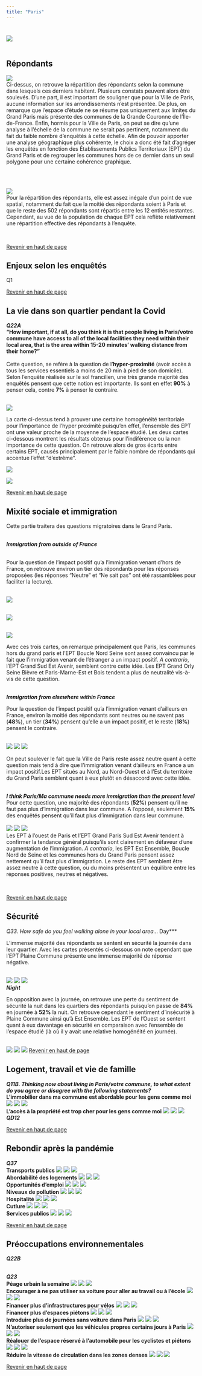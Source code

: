 ```yaml
---
title: "Paris"
---
```



# {.tabset}


![](fig/labelparis.png)
  <br>
  <br>
  
## Répondants  
![](fig/repondantcomparis.svg)  
  <div align="justify">  Ci-dessus, on retrouve la répartition des répondants selon la commune dans lesquels ces derniers habitent. Plusieurs constats peuvent alors être soulevés. D'une part, il est important de souligner que pour la Ville de Paris, aucune information sur les arrondissements n'est présentée. De plus, on remarque que l'espace d'étude ne se résume pas uniquement aux limites du Grand Paris mais présente des communes de la Grande Couronne de l'Île-de-France. Enfin, hormis pour la Ville de Paris, on peut se dire qu'une analyse à l'échelle de la commune ne serait pas pertinent, notamment du fait du faible nombre d'enquêtés à cette échelle. Afin de pouvoir apporter une analyse géographique plus cohérente, le choix a donc été fait d'agréger les enquêtés en fonction des Établissements Publics Territoriaux (EPT) du Grand Paris et de regrouper les communes hors de ce dernier dans un seul polygone pour une certaine cohérence graphique.</div>  
  <br>
  <br>

![](fig/repondantparis.svg)
<div align="justify">  Pour la répartition des répondants, elle est assez inégale d'un point de vue spatial, notamment du fait que la moitié des répondants soient à Paris et que le reste des 502 répondants sont répartis entre les 12 entités restantes. Cependant, au vue de la population de chaque EPT cela reflète relativement une répartition effective des répondants à l'enquête.</div>  
  <br>
  
  <a href="#top">Revenir en haut de page</a>

## Enjeux selon les enquêtés 

Q1

  
  <a href="#top">Revenir en haut de page</a>

## La vie dans son quartier pendant la Covid

***Q22A*** 
<br>
**"How important, if at all, do you think it is that people living in Paris/votre commune have access to all of the local facilities they need within their local area, that is the area within 15-20 minutes’ walking distance from their home?"**  
<br>
<div align ="justify"> Cette question, se refère à la question de l'**hyper-proximité** (avoir accès à tous les services essentiels a moins de 20 min à pied de son domicile). Selon l'enquête réalisée sur le sol francilien, une très grande majorité des enquêtés pensent que cette notion est importante. Ils sont en effet **90%** à penser cela, contre **7%** à penser le contraire. </div>  

<br>
![](fig/Paris_Q22A_pos.svg)  

<div align ="justify">La carte ci-dessus tend à prouver une certaine homogénéité territoriale pour l'importance de l'hyper proximité puisqu'en effet, l'ensemble des EPT ont une valeur proche de la moyenne de l'espace étudié. Les deux cartes ci-dessous montrent les résultats obtenus pour l'indiférence ou la non importance de cette question. On retrouve alors de gros écarts entre certains EPT, causés principalement par le faible nombre de répondants qui accentue l'effet "d'extrême".
</div>  
<div class="row">
  <div class="col-md-6" markdown="1">
![](fig/Paris_Q22A_neg.svg)
</div>
  
  
  <div class="col-md-6" markdown="1">
  ![](fig/Paris_Q22A_oth.svg) 
 </div>
</div>

  
  <a href="#top">Revenir en haut de page</a>

## Mixité sociale et immigration

<div align ="justify">Cette partie traitera des questions migratoires dans le Grand Paris.
</div>  
<br>
***Immigration from outside of France***  
<br>
<div align ="justify">Pour la question de l'impact positif qu'a l'immigration venant d'hors de France, on retrouve environ un tier des répondants pour les réponses proposées (les réponses "Neutre" et "Ne sait pas" ont été rassamblées pour faciliter la lecture).
</div>
<br>
![](fig/Paris_GRID_Q26_1_pos.svg)

<br>
![](fig/Paris_GRID_Q26_1_neg.svg)

<br>
![](fig/Paris_GRID_Q26_1_oth.svg)
<div align ="justify">Avec ces trois cartes, on remarque principalement que Paris, les communes hors du grand paris et l'EPT Boucle Nord Seine sont assez convaincu par le fait que l'immigration venant de l'étranger a un impact positif. *A contrario*, l'EPT Grand Sud Est Avenir, semblent contre cette idée. Les EPT Grand Orly Seine Bièvre et Paris-Marne-Est et Bois tendent a plus de neutralité vis-à-vis de cette question.
</div>
<br>
***Immigration from elsewhere within France***
<br>
<div align ="justify">Pour la question de l'impact positif qu'a l'immigration venant d'ailleurs en France, environ la moitié des répondants sont neutres ou ne savent pas (**48%**), un tier (**34%**) pensent qu'elle a un impact positif, et le reste (**18%**) pensent le contraire.
</div>
<br>
![](fig/Paris_GRID_Q26_2_pos.svg)
![](fig/Paris_GRID_Q26_2_neg.svg)
![](fig/Paris_GRID_Q26_2_oth.svg)
<div align ="justify">On peut soulever le fait que la Ville de Paris reste assez neutre quant à cette question mais tend à dire que l'immigration venant d'ailleurs en France a un impact positif.Les EPT situés au Nord, au Nord-Ouest et à l'Est du territoire du Grand Paris semblent quant à eux plutôt en désaccord avec cette idée. 
</div>
<br>
***I think Paris/Ma commune needs more immigration than the present level***
<div align ="justify">Pour cette question, une majorité des répondants (**52%**) pensent qu'il ne faut pas plus d'immigration dans leur commune. A l'opposé, seulement **15%** des enquêtés pensent qu'il faut plus d'immigration dans leur commune.</div>
<br>
![](fig/Paris_GRID_Q26_3_pos.svg)
![](fig/Paris_GRID_Q26_3_neg.svg)
![](fig/Paris_GRID_Q26_3_oth.svg)
<div align ="justify">Les EPT à l'ouest de Paris et l'EPT Grand Paris Sud Est Avenir tendent à confirmer la tendance général puisqu'ils sont clairement en défaveur d'une augmentation de l'immigration. *A contrario*, les EPT Est Ensemble, Boucle Nord de Seine et les communes hors du Grand Paris pensent assez nettement qu'il faut plus d'immigration.
Le reste des EPT semblent être assez neutre à cette question, ou du moins présentent un équilibre entre les réponses positives, neutres et négatives.</div>
<br>

  <a href="#top">Revenir en haut de page</a>

## Sécurité

*Q33. How safe do you feel walking alone in your local area…**
***Day***
<div align ="justify">L'immense majorité des répondants se sentent en sécurité la journée dans leur quartier. Avec les cartes présentés ci-dessous on note cependant que l'EPT Plaine Commune présente une immense majorité de réponse négative.
</div>
<br>
![](fig/Paris_GRID_Q33_1_pos.svg)
![](fig/Paris_GRID_Q33_1_neg.svg)
![](fig/Paris_GRID_Q33_1_oth.svg)
<br>
***Night***
<div align ="justify">En opposition avec la journée, on retrouve une perte du sentiment de sécurité la nuit dans les quartiers des répondants puisqu'on passe de **84%** en journée à **52%** la nuit. On retrouve cependant le sentiment d'insécurité à Plaine Commune ainsi qu'à Est Ensemble. Les EPT de l'Ouest se sentent quant à eux davantage en sécurité en comparaison avec l'ensemble de l'espace étudié (là où il y avait une relative homogénéité en journée).
</div>
<br>
![](fig/Paris_GRID_Q33_2_pos.svg)
![](fig/Paris_GRID_Q33_2_neg.svg)
![](fig/Paris_GRID_Q33_2_oth.svg)
<a href="#top">Revenir en haut de page</a>

## Logement, travail et vie de famille  

***Q11B. Thinking now about living in Paris/votre commune, to what extent do you agree or disagree with the following statements?***
<br>
**L'immobilier dans ma commune est abordable pour les gens comme moi **
<br>
![](fig/Paris_GRID_Q11B_2_pos.svg)
![](fig/Paris_GRID_Q11B_2_neg.svg)
![](fig/Paris_GRID_Q11B_2_oth.svg)
<br>**L'accès à la propriété est trop cher pour les gens comme moi**
![](fig/Paris_GRID_Q11B_3_pos.svg)
![](fig/Paris_GRID_Q11B_3_neg.svg)
![](fig/Paris_GRID_Q11B_3_oth.svg)
<br>***QD12*** 
  
  <a href="#top">Revenir en haut de page</a>

## Rebondir après la pandémie

***Q37***
<br>**Transports publics**
![](fig/Paris_GRID_Q37_NEW_1_pos.svg)
![](fig/Paris_GRID_Q37_NEW_1_neg.svg)
![](fig/Paris_GRID_Q37_NEW_1_oth.svg)
<br> **Abordabilité des logements**
![](fig/Paris_GRID_Q37_NEW_2_pos.svg)
![](fig/Paris_GRID_Q37_NEW_2_neg.svg)
![](fig/Paris_GRID_Q37_NEW_2_oth.svg)
<br> **Opportunités d'emploi**
![](fig/Paris_GRID_Q37_NEW_3_pos.svg)
![](fig/Paris_GRID_Q37_NEW_3_neg.svg)
![](fig/Paris_GRID_Q37_NEW_3_oth.svg)
<br> **Niveaux de pollution**
![](fig/Paris_GRID_Q37_NEW_4_pos.svg)
![](fig/Paris_GRID_Q37_NEW_4_neg.svg)
![](fig/Paris_GRID_Q37_NEW_4_oth.svg)
<br> **Hospitalité**
![](fig/Paris_GRID_Q37_NEW_5_pos.svg)
![](fig/Paris_GRID_Q37_NEW_5_neg.svg)
![](fig/Paris_GRID_Q37_NEW_5_oth.svg)
<br> **Cutlure**
![](fig/Paris_GRID_Q37_NEW_6_pos.svg)
![](fig/Paris_GRID_Q37_NEW_6_neg.svg)
![](fig/Paris_GRID_Q37_NEW_6_oth.svg)
<br> **Services publics**
![](fig/Paris_GRID_Q37_NEW_7_pos.svg)
![](fig/Paris_GRID_Q37_NEW_7_neg.svg)
![](fig/Paris_GRID_Q37_NEW_7_oth.svg)
  
  <a href="#top">Revenir en haut de page</a>

## Préoccupations environnementales  


***Q22B*** 

<br>***Q23***
<br>**Péage urbain la semaine**
![](fig/Paris_GRID_Q23_1_pos.svg)
![](fig/Paris_GRID_Q23_1_neg.svg)
![](fig/Paris_GRID_Q23_1_oth.svg)
<br>**Encourager à ne pas utiliser sa voiture pour aller au travail ou à l'école**
![](fig/Paris_GRID_Q23_2_pos.svg)
![](fig/Paris_GRID_Q23_2_neg.svg)
![](fig/Paris_GRID_Q23_2_oth.svg)
<br>**Financer plus d'infrastructures pour vélos**
![](fig/Paris_GRID_Q23_3_pos.svg)
![](fig/Paris_GRID_Q23_3_neg.svg)
![](fig/Paris_GRID_Q23_3_oth.svg)
<br>**Financer plus d'espaces piétons**
![](fig/Paris_GRID_Q23_4_pos.svg)
![](fig/Paris_GRID_Q23_4_neg.svg)
![](fig/Paris_GRID_Q23_4_oth.svg)
<br>**Introduire plus de journées sans voiture dans Paris**
![](fig/Paris_GRID_Q23_5_pos.svg)
![](fig/Paris_GRID_Q23_5_neg.svg)
![](fig/Paris_GRID_Q23_5_oth.svg)
<br>**N'autoriser seulement que les véhicules propres certains jours à Paris**
![](fig/Paris_GRID_Q23_6_pos.svg)
![](fig/Paris_GRID_Q23_6_neg.svg)
![](fig/Paris_GRID_Q23_6_oth.svg)
<br>**Réalouer de l'espace réservé à l'automobile pour les cyclistes et piétons**
![](fig/Paris_GRID_Q23_7_pos.svg)
![](fig/Paris_GRID_Q23_7_neg.svg)
![](fig/Paris_GRID_Q23_7_oth.svg)
<br>**Réduire la vitesse de circulation dans les zones denses**
![](fig/Paris_GRID_Q23_8_pos.svg) 
![](fig/Paris_GRID_Q23_8_neg.svg)
![](fig/Paris_GRID_Q23_8_oth.svg)

  <a href="#top">Revenir en haut de page</a>